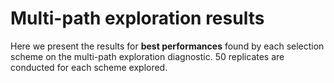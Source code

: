 # Multi-path exploration results

Here we present the results for **best performances** found by each selection scheme on the multi-path exploration diagnostic.
50 replicates are conducted for each scheme explored.